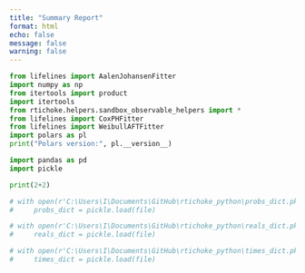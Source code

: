 ```yaml
---
title: "Summary Report"
format: html
echo: false
message: false
warning: false
---
```


```python
from lifelines import AalenJohansenFitter
import numpy as np
from itertools import product
import itertools
from rtichoke.helpers.sandbox_observable_helpers import *
from lifelines import CoxPHFitter
from lifelines import WeibullAFTFitter
import polars as pl
print("Polars version:", pl.__version__)

import pandas as pd
import pickle  

print(2+2)

# with open(r'C:\Users\I\Documents\GitHub\rtichoke_python\probs_dict.pkl', 'rb') as file:
#     probs_dict = pickle.load(file)

# with open(r'C:\Users\I\Documents\GitHub\rtichoke_python\reals_dict.pkl', 'rb') as file:
#     reals_dict = pickle.load(file)

# with open(r'C:\Users\I\Documents\GitHub\rtichoke_python\times_dict.pkl', 'rb') as file:
#     times_dict = pickle.load(file)


```

